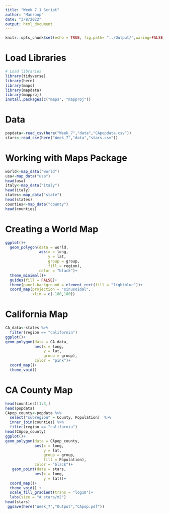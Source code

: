 ```yaml
---
title: "Week 7.1 Script"
author: "Manroop"
date: "3/8/2022"
output: html_document
---
```


```r
knitr::opts_chunk$set(echo = TRUE, fig.path= "../Output/",waring=FALSE, message=FALSE)  
```

# Load Libraries #
```r
# Load libraries
library(tidyverse)
library(here)
library(maps)
library(mapdata)
library(mapproj)
install.packages(c("maps", "mapproj"))
```

# Data #
```r
popdata<-read_csv(here("Week_7","data","CApopdata.csv"))
stars<-read_csv(here("Week_7","data","stars.csv"))
```

# Working with Maps Package #
```r
world<-map_data("world")
usa<-map_data("usa")
head(usa)
italy<-map_data("italy")
head(italy)
states<-map_data("state")
head(states)
counties<-map_data("county")
head(counties)
```
# Creating a World Map #
```r
ggplot()+
  geom_polygon(data = world, 
               aes(x = long,
                   y = lat,
                   group = group, 
                   fill = region),
               color = "black")+
  theme_minimal()+
  guides(fill = FALSE)+
  theme(panel.background = element_rect(fill = "lightblue"))+
  coord_map(projection = "sinusoidal",
            xlim = c(-180,180))
```

# California Map #
```r
CA_data<-states %>%
  filter(region == "california")
ggplot()+
geom_polygon(data = CA_data, 
             aes(x = long, 
                 y = lat, 
                 group = group), 
             color = "pink")+
  coord_map()+
  theme_void()
```
# CA County Map #
```r
head(counties)[1:3,]
head(popdata)
CApop_county<-popdata %>%
  select("subregion" = County, Population)  %>% 
  inner_join(counties) %>%
  filter(region == "california")
head(CApop_county)
ggplot()+
geom_polygon(data = CApop_county, 
             aes(x = long, 
                 y = lat, 
                 group = group,
                 fill = Population),
             color = "black")+
   geom_point(data = stars,
             aes(x = long,
                 y = lat))+
  coord_map()+
  theme_void() +
  scale_fill_gradient(trans = "log10")+
  labs(size = "# stars/m2")
head(stars)
 ggsave(here("Week_7","Output","CApop.pdf"))

```



